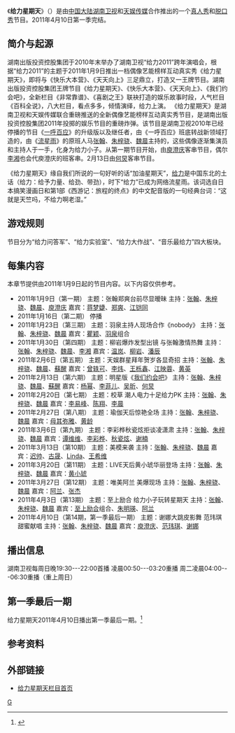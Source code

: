 {{Veil|time=2015-09-12T09:22:37+00:00}}
{{update|time=2011-04-12T22:03}}
{{Infobox television
| 名稱 = 给力星期天
| 原名 = Gelivable Sunday
| 圖片 = 
| caption = 给力星期天片头
| 分類 = [[综艺|综艺]]
| presenter = H4组合：
* [[张翰|张翰]]
* [[朱梓骁|朱梓骁]]
* [[魏晨|魏晨]]
| 國家 = {{PRC}}
| 語言 = [[中文|中文]]
| 製片人 =[[欧阳常林|欧阳常林]]
| 每集長 = 150分钟
| 頻道 = [[湖南卫视|湖南卫视]]（星期日19：30－22:00）
| 開始 = 2011年1月9日
| 結束 = 2011年4月10日
| website = http://ent.hunantv.com/v/hunantv/geili/index.html
}}
《'''给力星期天'''》（{{lang-en|'''Gelivable Sunday'''}}）是由[[中国大陆|中国大陆]][[湖南卫视|湖南卫视]]和[[天娱传媒|天娱传媒]]合作推出的一个[[真人秀|真人秀]]和[[談話節目|脱口秀]]节目。2011年4月10日第一季完结。

==简介与起源==
湖南出版投资控股集团于2010年末举办了湖南卫视“给力2011”跨年演唱会，根据“给力2011”的主题于2011年1月9日推出一档偶像艺能榜样互动真实秀《给力星期天》，即将与《快乐大本营》、《天天向上》三足鼎立，打造又一王牌节目。湖南出版投资控股集团王牌节目《给力星期天》、《快乐大本营》、《天天向上》、《我们约会吧》，全新栏目《非常靠谱》、《喜剧之王》联袂打造的娱乐故事时段，人气栏目《百科全说》，八大栏目，看点多多，倾情演绎，给力上演。
《给力星期天》是湖南卫视和天娱传媒联合重磅推送的全新偶像艺能榜样互动真实秀节目，是湖南出版投资控股集团2011年投掷的娱乐节目的重磅炸弹。该节目是湖南卫视2010年已经停播的节目《[[一呼百应|一呼百应]]》的升级版以及继任者，由《一呼百应》班底转战新领域打造的，由《[[一起来看流星雨|流星雨]]》的原班人马[[张翰|张翰]]、[[朱梓骁|朱梓骁]]、[[魏晨|魏晨]]主持的，这些偶像逐渐集演员和主持人于一手，化身为给力小子。从第一期节目开始，由[[庾澄庆|庾澄庆]]客串节目，偶尔[[李湘_(主持人)|李湘]]也会代庾澄庆的班客串。2月13日由[[何炅|何炅]]客串节目。

《给力星期天》缘自我们所说的一句好听的话“加油星期天”，[[给力|给力]]是中国东北的土话（给力：给予力量、给劲、带劲），时下“给力”已成为网络流星雨。该词选自日本搞笑漫画日和第1部《西游记：旅程的终点》的中文配音版的一句经典台词：“这就是天竺吗，不给力啊老湿。”

==游戏规则==
节目分为“给力问答军”、“给力实验室”、“给力大作战”、“音乐最给力”四大板块。

==每集内容==
本章节提供由2011年1月9日起的节目内容。以下内容仅供参考。
{{hideH|2011年1月9日（第一季）}} 
*2011年1月9日（第一期） 主题：张翰郑爽台前尽显暧昧 主持：[[张翰_(大陆演员)|张翰]]、[[朱梓骁|朱梓骁]]、[[魏晨|魏晨]]、[[庾澄庆|庾澄庆]] 嘉宾：[[蒋梦婕|蒋梦婕]]、[[郑爽|郑爽]]、[[江铠同|江铠同]]
*2011年1月16日（第二期） 停播
*2011年1月23日（第三期） 主题：羽泉主持人现场合作《nobody》 主持：[[张翰_(大陆演员)|张翰]]、[[朱梓骁|朱梓骁]]、[[魏晨|魏晨]] 嘉宾：[[瞿颖|瞿颖]]、[[羽泉|羽泉]]组合
*2011年1月30日（第四期） 主题：柳岩爆炸发型出镜 与张翰激情热舞 主持：[[张翰_(大陆演员)|张翰]]、[[朱梓骁|朱梓骁]]、[[魏晨|魏晨]]、[[李湘_(主持人)|李湘]] 嘉宾：[[温岚|温岚]]、[[柳岩|柳岩]]、[[潘辰|潘辰]]
*2011年2月6日（第五期） 主题：天娱群星拜年贺岁各显奇招 主持：[[张翰_(大陆演员)|张翰]]、[[朱梓骁|朱梓骁]]、[[魏晨|魏晨]]、[[蘇醒|蘇醒]] 嘉宾：[[曾轶可|曾轶可]]、[[李炜_(歌手)|李炜]]、[[王栎鑫|王栎鑫]]、[[江映蓉|江映蓉]]、[[黄英|黄英]]
*2011年2月13日（第六期） 主题：明星版《[[我们约会吧|我们约会吧]]》 主持：[[张翰_(大陆演员)|张翰]]、[[朱梓骁|朱梓骁]]、[[魏晨|魏晨]]、[[蘇醒|蘇醒]] 嘉宾：[[杨幂|杨幂]]、[[李菲儿|李菲儿]]、[[吴昕|吴昕]]、[[何炅|何炅]] 
*2011年2月20日（第七期） 主题：校草 潮人电力十足给力PK 主持：[[张翰_(大陆演员)|张翰]]、[[朱梓骁|朱梓骁]]、[[魏晨|魏晨]] 嘉宾：[[李易峰|李易峰]]、[[陈翔|陈翔]]、[[李晨|李晨]] 
*2011年2月27日（第八期） 主题：瑜伽天后惊艳全场 主持：[[张翰_(大陆演员)|张翰]]、[[朱梓骁|朱梓骁]]、[[魏晨|魏晨]] 嘉宾：[[母其弥雅|母其弥雅]]、[[黄龄|黄龄]] 
*2011年3月6日（第九期） 主题：李彩桦秋瓷炫拒谈凌潇肃 主持：[[张翰_(大陆演员)|张翰]]、[[朱梓骁|朱梓骁]]、[[魏晨|魏晨]] 嘉宾：[[谭维维|谭维维]]、[[李彩桦|李彩桦]]、[[秋瓷炫|秋瓷炫]]、[[谢楠|谢楠]] 
*2011年3月13日（第10期） 主题：美模来袭 主持：[[张翰_(大陆演员)|张翰]]、[[朱梓骁|朱梓骁]]、[[魏晨|魏晨]] 嘉宾：[[迟帅|迟帅]]、[[古晟|古晟]]、[[Linda|Linda]]、[[王希维|王希维]] 
*2011年3月20日（第11期） 主题：LIVE天后黄小琥华丽登场 主持：[[张翰_(大陆演员)|张翰]]、[[朱梓骁|朱梓骁]]、[[魏晨|魏晨]] 嘉宾：[[黄小琥|黄小琥]] 
*2011年3月27日（第12期） 主题：唯美阿兰 美爆现场 主持：[[张翰_(大陆演员)|张翰]]、[[朱梓骁|朱梓骁]]、[[魏晨|魏晨]] 嘉宾：[[阿兰|阿兰]]、[[张杰|张杰]] 
*2011年4月3日（第13期） 主题：至上励合 给力小子玩转星期天 主持：[[张翰_(大陆演员)|张翰]]、[[朱梓骁|朱梓骁]]、[[魏晨|魏晨]] 嘉宾：[[至上励合|至上励合]]组合、[[朱明瑛|朱明瑛]]、[[阿兰|阿兰]] 
*2011年4月10日（第14期，第一季最后一期） 主题：谢娜大跳皮影舞 范玮琪甜蜜献唱 主持：[[张翰_(大陆演员)|张翰]]、[[朱梓骁|朱梓骁]]、[[魏晨|魏晨]] 嘉宾：[[庾澄庆|庾澄庆]]、[[范玮琪|范玮琪]]、[[谢娜|谢娜]] 
{{hideF}}

==播出信息==
湖南卫视每周日晚19:30---22:00首播 凌晨00:50---03:20重播 周二凌晨04:00---06:30重播（重上周日）

==第一季最后一期==
给力星期天2011年4月10日播出第一季最后一期。<ref>{{cite web|url=http://www.jj831.com/Article/2011/201104/2011-04-10/Article_20110410134321_66007.html|publisher=金江网|title=给力星期天今晚收官 俞灏明献声谢娜感动落泪|date=2011年4月10日|deadurl=yes|archiveurl=https://web.archive.org/web/20110414012703/http://www.jj831.com/Article/2011/201104/2011-04-10/Article_20110410134321_66007.html|archivedate=2011年4月14日}}</ref>

==参考资料==
<references/>

==外部链接==
*[http://ent.hunantv.com/v/hunantv/geili/index.html 给力星期天栏目首页] {{Wayback|url=http://ent.hunantv.com/v/hunantv/geili/index.html |date=20101226183133 }}
{{電視節目的變遷
|電視台=[[湖南卫视|湖南卫视]]
|播放檔次=星期日19:30～22:00
|節目名稱=给力星期天(第一季)<br />2011年1月9日－2011年4月10日
|上一節目=[[越淘越开心|越淘越开心]]、[[勇往直前|勇往直前]]
|下一節目=[[舞动奇迹|舞动奇迹]](第三季)
}}
{{中南出版传媒集团股份有限公司}}
{{湖南卫视综艺节目}}

[[Category:湖南卫视电视节目|G]]